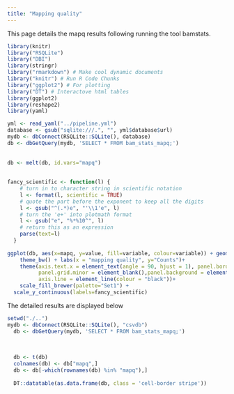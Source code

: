 ```yaml
---
title: "Mapping quality"
---
```


This page details the mapq results following running the tool bamstats.


```r

library(knitr)
library("RSQLite")
library("DBI")
library(stringr)
library("rmarkdown") # Make cool dynamic documents
library("knitr") # Run R Code Chunks
library("ggplot2") # For plotting
library("DT") # Interactove html tables
library(ggplot2)
library(reshape2)
library(yaml)

yml <- read_yaml("../pipeline.yml")
database <- gsub("sqlite:///.", "", yml$database$url)
mydb <- dbConnect(RSQLite::SQLite(), database)
db <- dbGetQuery(mydb, 'SELECT * FROM bam_stats_mapq;')
  
  
db <- melt(db, id.vars="mapq")
  
  
fancy_scientific <- function(l) {
    # turn in to character string in scientific notation
    l <- format(l, scientific = TRUE)
    # quote the part before the exponent to keep all the digits
    l <- gsub("^(.*)e", "'\\1'e", l)
    # turn the 'e+' into plotmath format
    l <- gsub("e", "%*%10^", l)
    # return this as an expression
    parse(text=l)
  }
  
ggplot(db, aes(x=mapq, y=value, fill=variable, colour=variable)) + geom_bar(stat="identity") +
    theme_bw() + labs(x = "mapping quality", y="Counts")+
    theme(axis.text.x = element_text(angle = 90, hjust = 1), panel.border = element_blank(), 
          panel.grid.minor = element_blank(),panel.background = element_blank(),
          axis.line = element_line(colour = "black"))+
    scale_fill_brewer(palette="Set1") +
  scale_y_continuous(labels=fancy_scientific)


```



The detailed results are displayed below


```r

setwd("./..")
mydb <- dbConnect(RSQLite::SQLite(), "csvdb")
  db <- dbGetQuery(mydb, 'SELECT * FROM bam_stats_mapq;')
  
  
  
  db <- t(db)
  colnames(db) <- db["mapq",]
  db <- db[-which(rownames(db) %in% "mapq"),]
  
  DT::datatable(as.data.frame(db, class = 'cell-border stripe'))

```